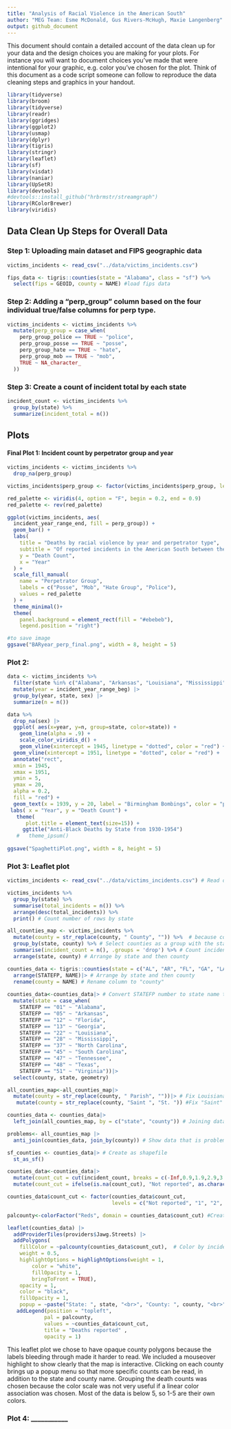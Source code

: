 ```yaml
---
title: "Analysis of Racial Violence in the American South"
author: "MEG Team: Esme McDonald, Gus Rivers-McHugh, Maxie Langenberg"
output: github_document
---
```


This document should contain a detailed account of the data clean up for your data and the design choices you are making for your plots. For instance you will want to document choices you've made that were intentional for your graphic, e.g. color you've chosen for the plot. Think of this document as a code script someone can follow to reproduce the data cleaning steps and graphics in your handout.

```r
library(tidyverse)
library(broom)
library(tidyverse)
library(readr)
library(ggridges)
library(ggplot2)
library(usmap)
library(dplyr)
library(tigris)
library(stringr)
library(leaflet)
library(sf)
library(visdat)
library(naniar)
library(UpSetR)
library(devtools)
#devtools::install_github("hrbrmstr/streamgraph")
library(RColorBrewer)
library(viridis)
```

## Data Clean Up Steps for Overall Data

### Step 1: Uploading main dataset and FIPS geographic data
```r
victims_incidents <- read_csv("../data/victims_incidents.csv")

fips_data <- tigris::counties(state = "Alabama", class = "sf") %>%
  select(fips = GEOID, county = NAME) #load fips data
``` 

### Step 2: Adding a "perp_group" column based on the four individual true/false columns for perp type. 

```r
victims_incidents <- victims_incidents %>%
  mutate(perp_group = case_when(
    perp_group_police == TRUE ~ "police",
    perp_group_posse == TRUE ~ "posse",
    perp_group_hate == TRUE ~ "hate",
    perp_group_mob == TRUE ~ "mob",
    TRUE ~ NA_character_
  ))
```

### Step 3: Create a count of incident total by each state 
``` r
incident_count <- victims_incidents %>%
  group_by(state) %>%
  summarize(incident_total = n())
```



## Plots

#### Final Plot 1: Incident count by perpetrator group and year

```r

victims_incidents <- victims_incidents %>% 
  drop_na(perp_group)

victims_incidents$perp_group <- factor(victims_incidents$perp_group, levels = c("posse", "mob", "hate", "police"))

red_palette <- viridis(4, option = "F", begin = 0.2, end = 0.9)
red_palette <- rev(red_palette)

ggplot(victims_incidents, aes(
  incident_year_range_end, fill = perp_group)) +
  geom_bar() +
  labs(
    title = "Deaths by racial violence by year and perpetrator type",
    subtitle = "Of reported incidents in the American South between the years 1930 and 1954",
    y = "Death Count",
    x = "Year"
  ) +
  scale_fill_manual(
    name = "Perpetrator Group",
    labels = c("Posse", "Mob", "Hate Group", "Police"),
    values = red_palette
  ) +
  theme_minimal()+
  theme(
    panel.background = element_rect(fill = "#ebebeb"), 
    legend.position = "right") 

#to save image
ggsave("BARyear_perp_final.png", width = 8, height = 5)
```


### Plot 2:

```r

data <- victims_incidents %>%
  filter(state %in% c("Alabama", "Arkansas", "Louisiana", "Mississippi", "North Carolina", "South Carolina", "Tennessee", "Texas", "Virginia")) |>
  mutate(year = incident_year_range_beg) |>
  group_by(year, state, sex) |>
  summarize(n = n())

data %>%
  drop_na(sex) |>
  ggplot( aes(x=year, y=n, group=state, color=state)) +
    geom_line(alpha = .9) +
    scale_color_viridis_d() +
    geom_vline(xintercept = 1945, linetype = "dotted", color = "red") +
  geom_vline(xintercept = 1951, linetype = "dotted", color = "red") +
  annotate("rect", 
  xmin = 1945, 
  xmax = 1951, 
  ymin = 5, 
  ymax = 20, 
  alpha = 0.2, 
  fill = "red") +
  geom_text(x = 1939, y = 20, label = "Birmingham Bombings", color = "purple", show.legend  = FALSE) +
 labs( x = "Year", y = "Death Count") +
   theme(
      plot.title = element_text(size=15)) +
     ggtitle("Anti-Black Deaths by State from 1930-1954")
   #   theme_ipsum()
      
ggsave("SpaghettiPlot.png", width = 8, height = 5)
```

### Plot 3: Leaflet plot

```r
victims_incidents <- read_csv("../data/victims_incidents.csv") # Read dataset

victims_incidents %>% 
  group_by(state) %>%
  summarise(total_incidents = n()) %>%
  arrange(desc(total_incidents)) %>% 
  print() # Count number of rows by state

all_counties_map <- victims_incidents %>% 
  mutate(county = str_replace(county, " County", "")) %>%  # because county names don't match fips data
  group_by(state, county) %>% # Select counties as a group with the state
  summarise(incident_count = n(), .groups = 'drop') %>% # Count incidents per county
  arrange(state, county) # Arrange by state and then county

counties_data <- tigris::counties(state = c("AL", "AR", "FL", "GA", "LA", "MS", "NC", "SC", "TN", "TX", "VA"), class = "sf")|> #Grab multipolygon shapefiles of each county
  arrange(STATEFP, NAME)|> # Arrange by state and then county
  rename(county = NAME) # Rename column to "county"
  
counties_data<-counties_data|> # Convert STATEFP number to state name to allow join
  mutate(state = case_when(
    STATEFP == "01" ~ "Alabama",
    STATEFP == "05" ~ "Arkansas",
    STATEFP == "12" ~ "Florida",
    STATEFP == "13" ~ "Georgia",
    STATEFP == "22" ~ "Louisiana",
    STATEFP == "28" ~ "Mississippi",
    STATEFP == "37" ~ "North Carolina",
    STATEFP == "45" ~ "South Carolina",
    STATEFP == "47" ~ "Tennessee",
    STATEFP == "48" ~ "Texas",
    STATEFP == "51" ~ "Virginia"))|>
  select(county, state, geometry)

all_counties_map<-all_counties_map|>
  mutate(county = str_replace(county, " Parish", ""))|> # Fix Louisiana
   mutate(county = str_replace(county, "Saint ", "St. ")) #Fix "Saint"

counties_data <- counties_data|>
  left_join(all_counties_map, by = c("state", "county")) # Joining datasets by state and then county. This includes counties with no incidents.

problems<- all_counties_map |>
  anti_join(counties_data, join_by(county)) # Show data that is problematic

sf_counties <- counties_data|> # Create as shapefile
  st_as_sf()

counties_data<-counties_data|>
  mutate(count_cut = cut(incident_count, breaks = c(-Inf,0.9,1.9,2.9,3.9,4.9,5.9,10.9,40.9,Inf), labels = c("Not reported","1","2","3","4","5","6-10","11-40",">40")))|>
  mutate(count_cut = ifelse(is.na(count_cut), "Not reported", as.character(count_cut))) # Create column with grouped numbers

counties_data$count_cut <- factor(counties_data$count_cut, 
                                  levels = c("Not reported", "1", "2", "3", "4", "5", "6-10", "11-40", ">40")) #Treat new column as factor
```
```r
palcounty<-colorFactor("Reds", domain = counties_data$count_cut) #Create palette

leaflet(counties_data) |>
  addProviderTiles(providers$Jawg.Streets) |>
  addPolygons(
    fillColor = ~palcounty(counties_data$count_cut),  # Color by incident count
    weight = 0.5,
    highlightOptions = highlightOptions(weight = 1,
        color = "white",
        fillOpacity = 1,
        bringToFront = TRUE),
    opacity = 1,
    color = "black",
    fillOpacity = 1,
    popup = ~paste("State: ", state, "<br>", "County: ", county, "<br>", "Deaths reported: ", incident_count, "<br>"))|> # Popups
   addLegend(position = "topleft",
            pal = palcounty,
            values = ~counties_data$count_cut, 
            title = "Deaths reported" ,
            opacity = 1)
```
This leaflet plot we chose to have opaque county polygons because the labels bleeding through made it harder to read. We included a mouseover highlight to show clearly that the map is interactive. Clicking on each county brings up a popup menu so that more specific counts can be read, in addition to the state and county name. Grouping the death counts was chosen because the color scale was not very useful if a linear color association was chosen. Most of the data is below 5, so 1-5 are their own colors. 


### Plot 4: ___________ 



